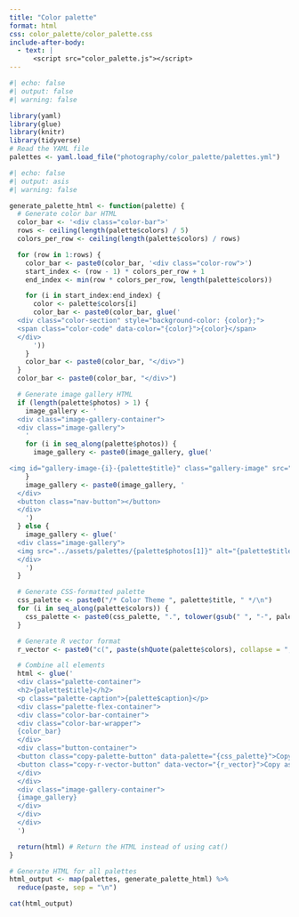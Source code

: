 ```yaml
---
title: "Color palette"
format: html
css: color_palette/color_palette.css
include-after-body: 
  - text: |
      <script src="color_palette.js"></script>
---
```


```r
#| echo: false
#| output: false
#| warning: false

library(yaml)
library(glue)
library(knitr)
library(tidyverse)
# Read the YAML file
palettes <- yaml.load_file("photography/color_palette/palettes.yml")
```

```r
#| echo: false
#| output: asis
#| warning: false

generate_palette_html <- function(palette) {
  # Generate color bar HTML
  color_bar <- '<div class="color-bar">'
  rows <- ceiling(length(palette$colors) / 5)
  colors_per_row <- ceiling(length(palette$colors) / rows)

  for (row in 1:rows) {
    color_bar <- paste0(color_bar, '<div class="color-row">')
    start_index <- (row - 1) * colors_per_row + 1
    end_index <- min(row * colors_per_row, length(palette$colors))

    for (i in start_index:end_index) {
      color <- palette$colors[i]
      color_bar <- paste0(color_bar, glue('
  <div class="color-section" style="background-color: {color};">
  <span class="color-code" data-color="{color}">{color}</span>
  </div>
      '))
    }
    color_bar <- paste0(color_bar, "</div>")
  }
  color_bar <- paste0(color_bar, "</div>")

  # Generate image gallery HTML
  if (length(palette$photos) > 1) {
    image_gallery <- '
  <div class="image-gallery-container">
  <div class="image-gallery">
    '
    for (i in seq_along(palette$photos)) {
      image_gallery <- paste0(image_gallery, glue('

<img id="gallery-image-{i}-{palette$title}" class="gallery-image" src="../assets/palettes/{palette$photos[i]}" alt="Gallery Image {i}">'))
    }
    image_gallery <- paste0(image_gallery, '
  </div>
  <button class="nav-button"></button>
  </div>
    ')
  } else {
    image_gallery <- glue('
  <div class="image-gallery">
  <img src="../assets/palettes/{palette$photos[1]}" alt="{palette$title}" class="gallery-image">
  </div>
    ')
  }

  # Generate CSS-formatted palette
  css_palette <- paste0("/* Color Theme ", palette$title, " */\n")
  for (i in seq_along(palette$colors)) {
    css_palette <- paste0(css_palette, ".", tolower(gsub(" ", "-", palette$title)), "-hex-", i, ": { color: ", palette$colors[i], "; }\n")
  }

  # Generate R vector format
  r_vector <- paste0("c(", paste(shQuote(palette$colors), collapse = ", "), ")")

  # Combine all elements
  html <- glue('
  <div class="palette-container">
  <h2>{palette$title}</h2>
  <p class="palette-caption">{palette$caption}</p>
  <div class="palette-flex-container">
  <div class="color-bar-container">
  <div class="color-bar-wrapper">
  {color_bar}
  </div>
  <div class="button-container">
  <button class="copy-palette-button" data-palette="{css_palette}">Copy as CSS</button>
  <button class="copy-r-vector-button" data-vector="{r_vector}">Copy as R Vector</button>
  </div>
  </div>
  <div class="image-gallery-container">
  {image_gallery}
  </div>
  </div>
  </div>
  ')

  return(html) # Return the HTML instead of using cat()
}

# Generate HTML for all palettes
html_output <- map(palettes, generate_palette_html) %>%
  reduce(paste, sep = "\n")

cat(html_output)
```
